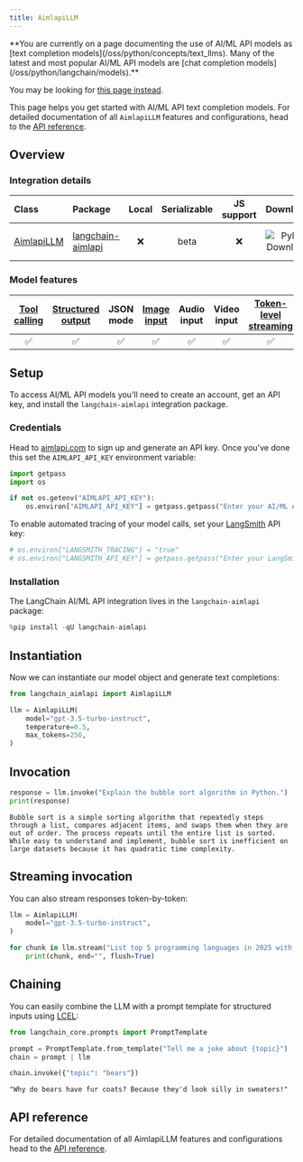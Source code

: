 ```yaml
---
title: AimlapiLLM
---
```


<Warning>
**You are currently on a page documenting the use of AI/ML API models as [text completion models](/oss/python/concepts/text_llms). Many of the latest and most popular AI/ML API models are [chat completion models](/oss/python/langchain/models).**

You may be looking for [this page instead](/oss/python/integrations/chat/aimlapi).
</Warning>

This page helps you get started with AI/ML API text completion models. For detailed documentation of all `AimlapiLLM` features and configurations, head to the [API reference](https://python.langchain.com/api_reference/aimlapi/llms/langchain_aimlapi.llms.AimlapiLLM.html).

## Overview

### Integration details

| Class | Package | Local | Serializable | JS support | Downloads | Version |
| :--- | :--- | :---: | :---: | :---: | :---: | :---: |
| [AimlapiLLM](https://python.langchain.com/api_reference/aimlapi/llms/langchain_aimlapi.llms.AimlapiLLM.html) | [langchain-aimlapi](https://python.langchain.com/api_reference/aimlapi/index.html) | ❌ | beta | ❌ | ![PyPI - Downloads](https://img.shields.io/pypi/dm/langchain-aimlapi?style=flat-square&label=%20) | ![PyPI - Version](https://img.shields.io/pypi/v/langchain-aimlapi?style=flat-square&label=%20) |

### Model features

| [Tool calling](/oss/python/langchain/tools) | [Structured output](/oss/python/langchain/structured-output) | JSON mode | [Image input](/oss/python/langchain/messages#multimodal) | Audio input | Video input | [Token-level streaming](/oss/python/langchain/streaming/) | Native async | [Token usage](/oss/python/langchain/models#token-usage) | [Logprobs](/oss/python/langchain/models#log-probabilities) |
| :---: | :---: | :---: | :---: | :---: | :---: | :---: | :---: | :---: | :---: |
| ✅ | ✅ | ✅ | ✅ | ✅ | ✅ | ✅ | ✅ | ✅ | ✅ |

## Setup

To access AI/ML API models you'll need to create an account, get an API key, and install the `langchain-aimlapi` integration package.

### Credentials

Head to [aimlapi.com](https://aimlapi.com/app/?utm_source=langchain&utm_medium=github&utm_campaign=integration) to sign up and generate an API key. Once you've done this set the `AIMLAPI_API_KEY` environment variable:

```python
import getpass
import os

if not os.getenv("AIMLAPI_API_KEY"):
    os.environ["AIMLAPI_API_KEY"] = getpass.getpass("Enter your AI/ML API key: ")
```

To enable automated tracing of your model calls, set your [LangSmith](https://docs.smith.langchain.com/) API key:

```python
# os.environ["LANGSMITH_TRACING"] = "true"
# os.environ["LANGSMITH_API_KEY"] = getpass.getpass("Enter your LangSmith API key: ")
```

### Installation

The LangChain AI/ML API integration lives in the `langchain-aimlapi` package:

```python
%pip install -qU langchain-aimlapi
```

## Instantiation

Now we can instantiate our model object and generate text completions:

```python
from langchain_aimlapi import AimlapiLLM

llm = AimlapiLLM(
    model="gpt-3.5-turbo-instruct",
    temperature=0.5,
    max_tokens=256,
)
```

## Invocation

```python
response = llm.invoke("Explain the bubble sort algorithm in Python.")
print(response)
```

```output
Bubble sort is a simple sorting algorithm that repeatedly steps through a list, compares adjacent items, and swaps them when they are out of order. The process repeats until the entire list is sorted. While easy to understand and implement, bubble sort is inefficient on large datasets because it has quadratic time complexity.
```

## Streaming invocation

You can also stream responses token-by-token:

```python
llm = AimlapiLLM(
    model="gpt-3.5-turbo-instruct",
)

for chunk in llm.stream("List top 5 programming languages in 2025 with reasons."):
    print(chunk, end="", flush=True)
```

## Chaining

You can easily combine the LLM with a prompt template for structured inputs using [LCEL](/oss/python/concepts/lcel):

```python
from langchain_core.prompts import PromptTemplate

prompt = PromptTemplate.from_template("Tell me a joke about {topic}")
chain = prompt | llm

chain.invoke({"topic": "bears"})
```

```output
"Why do bears have fur coats? Because they'd look silly in sweaters!"
```

## API reference

For detailed documentation of all AimlapiLLM features and configurations head to the [API reference](https://python.langchain.com/api_reference/aimlapi/llms/langchain_aimlapi.llms.AimlapiLLM.html).
